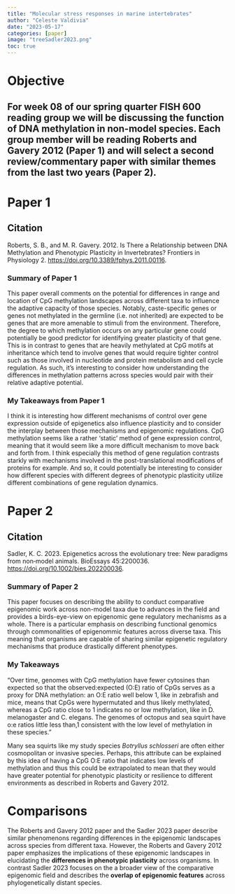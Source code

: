 ```yaml
---
title: "Molecular stress responses in marine intertebrates"
author: "Celeste Valdivia"
date: "2023-05-17"
categories: [paper]
image: "treeSadler2023.png"
toc: true
---
```

# Objective
For week 08 of our spring quarter FISH 600 reading group we will be discussing the function of DNA methylation in non-model species. Each group member will be reading Roberts and Gavery 2012 (Paper 1) and will select a second review/commentary paper with similar themes from the last two years (Paper 2).
------------------------------------------------------------------------

# Paper 1
::: callout-note
## Citation

Roberts, S. B., and M. R. Gavery. 2012. Is There a Relationship between DNA Methylation and Phenotypic Plasticity in Invertebrates? Frontiers in Physiology 2. <https://doi.org/10.3389/fphys.2011.00116>.
:::


### Summary of Paper 1
This paper overall comments on the potential for differences in range and location of CpG methylation landscapes across different taxa to influence the adaptive capacity of those species. Notably, caste-specific genes or genes not methylated in the germline (i.e. not inherited) are expected to be genes that are more amenable to stimuli from the environment. Therefore, the degree to which methylation occurs on any particular gene could potentially be good predictor for identifying greater plasticity of that gene. This is in contrast to genes that are heavily methylated at CpG motifs at inheritance which tend to involve genes that would require tighter control such as those involved in nucleotide and protein metabolism and cell cycle regulation. As such, it's interesting to consider how understanding the differences in methylation patterns across species would pair with their relative adaptive potential. 



### My Takeaways from Paper 1
I think it is interesting how different mechanisms of control over gene expression outside of epigenetics also influence plasticity and to consider the interplay between those mechanisms and epigenomic regulations. CpG methylation seems like a rather 'static' method of gene expression control, meaning that it would seem like a more difficult mechanism to move back and forth from. I think especially this method of gene regulation contrasts starkly with mechanisms involved in the post-translational modifications of proteins for example. And so, it could potentially be interesting to consider how different species with different degrees of phenotypic plasticity utilize different combinations of gene regulation dynamics.


# Paper 2
::: callout-note
## Citation
Sadler, K. C. 2023. Epigenetics across the evolutionary tree: New paradigms from non‐model animals. BioEssays 45:2200036. <https://doi.org/10.1002/bies.202200036>.
:::
### Summary of Paper 2
This paper focuses on describing the ability to conduct comparative epigenomic work across non-model taxa due to advances in the field and provides a birds-eye-view on epigenomic gene regulatory mechanisms as a whole. There is a particular emphasis on describing functional genomics through commonalities of epigenommic features across diverse taxa. This meaning that organisms are capable of sharing similar epigenetic regulatory mechanisms that produce drastically different phenotypes. 

### My Takeaways

"Over time, genomes with CpG methylation have fewer cytosines than expected so that the observed:expected (O:E) ratio of CpGs serves as a proxy for DNA methylation: an O:E ratio well below 1, like in zebrafish and mice, means that CpGs were hypermutated and thus likely methylated, whereas a CpG ratio close to 1 indicates no or low methylation, like in D. melanogaster and C. elegans. The genomes of octopus and sea squirt have o:e ratios little less than,1 consistent with the low level of methylation in these species."

Many sea squirts like my study species *Botryllus schlosseri* are often either cosmopolitan or invasive species. Perhaps, this attribute can be explained by this idea of having a CpG O:E ratio that indicates low levels of methylation and thus this could be extrapolated to mean  that they would have greater potential for phenotypic plasticity or resilience to different environments as described in Roberts and Gavery 2012. 

# Comparisons
The Roberts and Gavery 2012 paper and the Sadler 2023 paper describe similar phenomenons regarding differences in the epigenomic landscapes across species from different taxa. However, the Roberts and Gavery 2012 paper emphasizes the implications of these epigenomic landscapes in elucidating the **differences in phenotypic plasticity** across organisms. In contrast Sadler 2023 focuses on the a broader view of the comparative epigenomic field and describes the **overlap of epigenomic features** across phylogenetically distant species.

